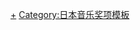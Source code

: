 {{Navbox
|bodyclass=hlist

|name = FNS歌謠祭大獎
|title = [[FNS歌謠祭|FNS歌謠祭大獎]]
|state= collapsed
|basestyle=background-color:#FFFF99
|groupstyle = text-align:center
|list1 =
*1974 [[迷戀 (五木宏)|迷戀]]（[[五木宏]]）
*1975 [[仙客來的芬芳]]（-{[[布施明]]}-）
*1976 [[北方旅宿]]（[[都春美]]）
*1977 [[津輕海峽·冬景色]]（[[石川小百合]]）
*1978 [[LOVE (擁抱)]]（[[澤田研二]]）
*1979 [[YOUNG MAN (Y.M.C.A.)]]（[[西城秀樹]]）
*1980 [[二人的拂曉]]（[[五木宏]]）
*1981 [[紅寶石戒指]]（[[寺尾聰]]）
*1982 [[野玫瑰的練習曲]]（[[松田聖子]]）
*1983 [[矢切渡口 (細川貴志)|矢切渡口]]（[[細川貴志]]）
*1984 [[長良川艷歌]]（[[五木宏]]）
*1985 [[Meu amor é･･･]]（[[中森明菜]]）
*1986 [[DESIRE -情熱-]]（[[中森明菜]]）
*1987 [[愚者]]（[[近藤真彥]]）
*1988 [[Witches]]（[[中山美穗]]）
*1989 [[滿滿的太陽 (光GENJI單曲)|滿滿的太陽]]（[[光GENJI]]）
*1990 [[大家來跳舞]]（[[B.B.QUEENS]]）
}}<noinclude>
[[Category:FNS歌謠祭|+]]
[[Category:日本音乐奖项模板]]

</noinclude>